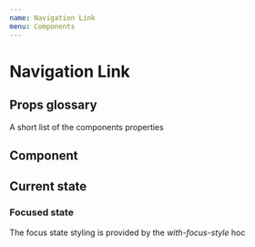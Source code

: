 ```yaml
---
name: Navigation Link
menu: Components
---
```



# Navigation Link

## Props glossary

A short list of the components properties

<Props of={NavigationLinkBase} />

## Component

<Playground>
  <NavigationLinkBase
    href="#"
    current={false}
    isFocused={false}
    context="bar"
    text="Link Text"
  />
</Playground>

## Current state

<Playground>
  <NavigationLinkBase
    href="#"
    current={true}
    isFocused={false}
    context="bar"
    text="Link Text"
  />
</Playground>

### Focused state

The focus state styling is provided by the _with-focus-style_ hoc

<Playground>
  <NavLink
    href="#"
    current={false}
    isFocused={true}
    context="panel"
    text="Link Text"
  />
</Playground>
